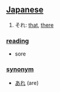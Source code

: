 == [[Japanese]] ==                                          

# それ: [[that]], [[there]]

=== [[reading]] ===
* sore

=== [[synonym]] ===
* [[あれ]] (are)